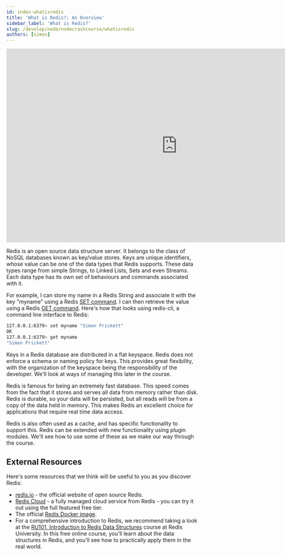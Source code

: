 ```yaml
---
id: index-whatisredis
title: 'What is Redis?: An Overview'
sidebar_label: 'What is Redis?'
slug: /develop/node/nodecrashcourse/whatisredis
authors: [simon]
---
```



<Authors frontMatter={frontMatter} />

<div class="text--center">
  <iframe
    width="896"
    height="509"
    src="https://www.youtube.com/embed/3P2FDZVKqsA"
    frameborder="0"
    allow="accelerometer; autoplay; clipboard-write; encrypted-media; gyroscope; picture-in-picture"
    allowfullscreen></iframe>
</div>

Redis is an open source data structure server. It belongs to the class of NoSQL databases known as key/value stores. Keys are unique identifiers, whose value can be one of the data types that Redis supports. These data types range from simple Strings, to Linked Lists, Sets and even Streams. Each data type has its own set of behaviours and commands associated with it.

For example, I can store my name in a Redis String and associate it with the key "myname" using a Redis [SET command](https://redis.io/commands/set). I can then retrieve the value using a Redis [GET command](https://redis.io/commands/get). Here's how that looks using redis-cli, a command line interface to Redis:

```bash
127.0.0.1:6379> set myname "Simon Prickett"
OK
127.0.0.1:6379> get myname
"Simon Prickett"
```

Keys in a Redis database are distributed in a flat keyspace. Redis does not enforce a schema or naming policy for keys. This provides great flexibility, with the organization of the keyspace being the responsibility of the developer. We'll look at ways of managing this later in the course.

Redis is famous for being an extremely fast database. This speed comes from the fact that it stores and serves all data from memory rather than disk. Redis is durable, so your data will be persisted, but all reads will be from a copy of the data held in memory. This makes Redis an excellent choice for applications that require real time data access.

Redis is also often used as a cache, and has specific functionality to support this. Redis can be extended with new functionality using plugin modules. We'll see how to use some of these as we make our way through the course.

## External Resources

Here's some resources that we think will be useful to you as you discover Redis:

- [redis.io](https://redis.io/) - the official website of open source Redis.
- [Redis Cloud](https://redis.com/redis-enterprise-cloud/overview/) - a fully managed cloud service from Redis - you can try it out using the full featured free tier.
- The official [Redis Docker image](https://hub.docker.com/_/redis/).
- For a comprehensive introduction to Redis, we recommend taking a look at the [RU101, Introduction to Redis Data Structures](https://university.redis.com/courses/ru101/) course at Redis University. In this free online course, you’ll learn about the data structures in Redis, and you’ll see how to practically apply them in the real world.
